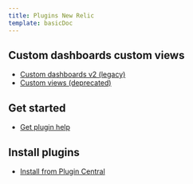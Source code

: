 ```yaml
---
title: Plugins New Relic
template: basicDoc
---
```


## Custom dashboards custom views

* [Custom dashboards v2 (legacy)](/docs/plugins/plugins-new-relic/custom-dashboards-custom-views/custom-dashboards-v2-legacy)
* [Custom views (deprecated)](/docs/plugins/plugins-new-relic/custom-dashboards-custom-views/custom-views-deprecated)

## Get started

* [Get plugin help](/docs/plugins/plugins-new-relic/get-started/get-plugin-help)

## Install plugins

* [Install from Plugin Central](/docs/plugins/plugins-new-relic/install-plugins/install-plugin-central)
